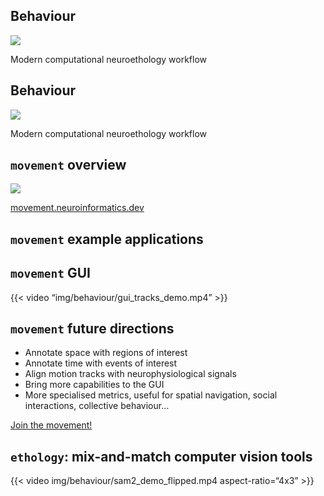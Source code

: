 ## Behaviour

![](img/behaviour/neuroethology_workflow.png)

::: footer
Modern computational neuroethology workflow
:::

## Behaviour {auto-animate=true auto-animate-easing="ease-in-out"}

![](img/behaviour/neuroethology_workflow_annot.png)

::: footer
Modern computational neuroethology workflow
:::

## `movement` overview

![](img/behaviour/movement_overview.png)

::: footer
[movement.neuroinformatics.dev](https://movement.neuroinformatics.dev/)
:::

## `movement` example applications


## `movement` GUI
{{< video "img/behaviour/gui_tracks_demo.mp4" >}}


## `movement` future directions

:::{.incremental}
- Annotate space with regions of interest
- Annotate time with events of interest
- Align motion tracks with neurophysiological signals
- Bring more capabilities to the GUI
- More specialised metrics, useful for spatial navigation, social interactions, collective behaviour...
:::

::: footer
[Join the movement!](https://movement.neuroinformatics.dev/community/index.html)
:::

## `ethology`: mix-and-match computer vision tools

{{< video img/behaviour/sam2_demo_flipped.mp4 aspect-ratio="4x3" >}}

<!-- - Mix and match computer vision tools, compare performance of equivalent methods -->
<!-- - Use annotations as prompts for segmentation models, such as Segment Anything. -->
<!-- - Programmatically curate manual annotations -->
<!-- - Use track-anything-models, compare trackers -->
<!-- - Support common video utilities: cropping frame size, compressing videos, clipping videos, identifying outlier frames..._ -->



